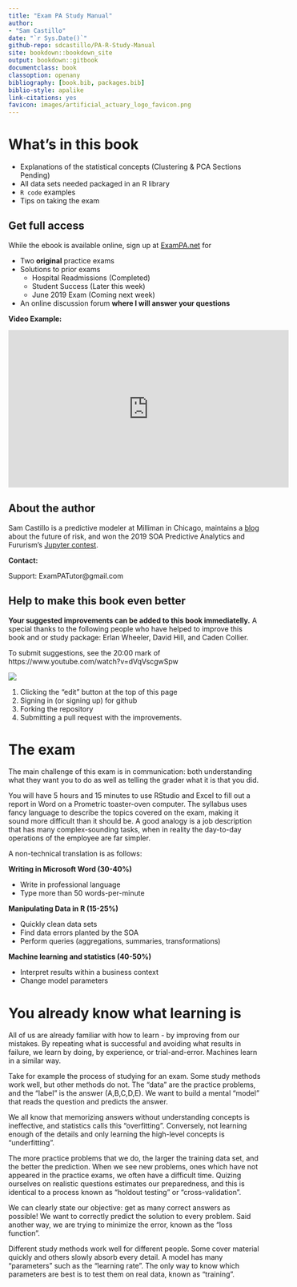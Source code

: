 ```yaml
--- 
title: "Exam PA Study Manual"
author: 
- "Sam Castillo"
date: "`r Sys.Date()`"
github-repo: sdcastillo/PA-R-Study-Manual
site: bookdown::bookdown_site
output: bookdown::gitbook
documentclass: book
classoption: openany
bibliography: [book.bib, packages.bib]
biblio-style: apalike
link-citations: yes
favicon: images/artificial_actuary_logo_favicon.png
---
```


# What's in this book

- Explanations of the statistical concepts (Clustering & PCA Sections Pending)
- All data sets needed packaged in an R library
- `R code` examples
- Tips on taking the exam

## Get full access

While the ebook is available online, sign up at [ExamPA.net](https://www.exampa.net/pricing) for 

- Two **original** practice exams
- Solutions to prior exams
  - Hospital Readmissions (Completed)
  - Student Success (Later this week)
  - June 2019 Exam (Coming next week)
- An online discussion forum **where I will answer your questions**

**Video Example:**

<iframe width="560" height="315" src="https://www.youtube.com/embed/K7j5RG3Jgmk" frameborder="0" allow="accelerometer; autoplay; encrypted-media; gyroscope; picture-in-picture" allowfullscreen></iframe>

## About the author

Sam Castillo is a predictive modeler at Milliman in Chicago, maintains a [blog](http://artificialactuary.com/) about the future of risk, and won the 2019 SOA Predictive Analytics and Fururism's [Jupyter contest](https://nbviewer.jupyter.org/github/SOASections/SOA-Predictive-Modeling-Innovation-and-Industry-Contest-2019-First-Place/blob/master/Predicting%20Uncertainty%20Prediction%20Intervals%20from%20Gradient%20Boosted%20Quantile%20Regression.ipynb).

**Contact:**

Support: ExamPATutor@gmail.com


## Help to make this book even better

**Your suggested improvements can be added to this book immediatelly.**  A special thanks to the following people who have helped to improve this book and or study package: Erlan Wheeler, David Hill, and Caden Collier.

To submit suggestions, see the 20:00 mark of https://www.youtube.com/watch?v=dVqVscgwSpw

![](images/gitbook_pull_request.png)

1.  Clicking the "edit" button at the top of this page
2.  Signing in (or signing up) for github
3.  Forking the repository
4.  Submitting a pull request with the improvements.




# The exam

The main challenge  of this exam is in communication: both understanding what they want you to do as well as telling the grader what it is that you did.

You will have 5 hours and 15 minutes to use RStudio and Excel to fill out a report in Word on a Prometric toaster-oven computer.  The syllabus uses fancy language to describe the topics covered on the exam, making it sound more difficult than it should be.  A good analogy is a job description that has many complex-sounding tasks, when in reality the day-to-day operations of the employee are far simpler.

A non-technical translation is as follows:

**Writing in Microsoft Word (30-40%)**

- Write in professional language
- Type more than 50 words-per-minute

**Manipulating Data in R (15-25%)**

- Quickly clean data sets
- Find data errors planted by the SOA
- Perform queries (aggregations, summaries, transformations)

**Machine learning and statistics (40-50%)**

- Interpret results within a business context
- Change model parameters



# You already know what learning is

All of us are already familiar with how to learn - by improving from our mistakes.  By repeating what is successful and avoiding what results in failure, we learn by doing, by experience, or trial-and-error.  Machines learn in a similar way.

Take for example the process of studying for an exam.  Some study methods work well, but other methods do not.  The "data" are the practice problems, and the “label” is the answer (A,B,C,D,E).  We want to build a mental "model” that reads the question and predicts the answer.

We all know that memorizing answers without understanding concepts is ineffective, and statistics calls this "overfitting".  Conversely, not learning enough of the details and only learning the high-level concepts is "underfitting".

The more practice problems that we do, the larger the training data set, and the better the prediction.  When we see new problems, ones which have not appeared in the practice exams, we often have a difficult time. Quizing ourselves on realistic questions estimates our preparedness, and this is identical to a process known as "holdout testing" or "cross-validation". 

We can clearly state our objective: get as many correct answers as possible! We want to correctly predict the solution to every problem.  Said another way, we are trying to minimize the error, known as the "loss function".  

Different study methods work well for different people.  Some cover material quickly and others slowly absorb every detail.  A model has many "parameters" such as the "learning rate".  The only way to know which parameters are best is to test them on real data, known as "training".
